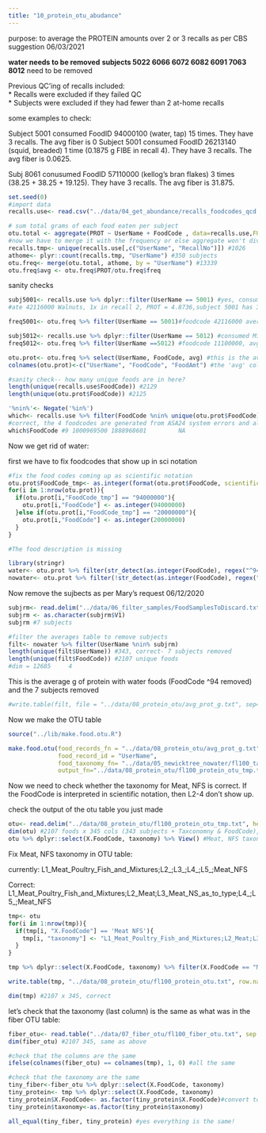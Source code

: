 ```yaml
---
title: "10_protein_otu_abudance"
---
```


purpose: to average the PROTEIN amounts over 2 or 3 recalls as per CBS suggestion 06/03/2021

**water needs to be removed**
**subjects 5022 6066 6072 6082 6091 7063 8012** need to be removed 

Previous QC'ing of recalls included:  
  * Recalls were excluded if they failed QC  
  * Subjects were excluded if they had fewer than 2 at-home recalls   

some examples to check:   

Subject 5001 consumed FoodID 94000100 (water, tap) 15 times. They have 3 recalls. The avg fiber is 0 
Subject 5001 consumed FoodID 26213140 (squid, breaded) 1 time (0.1875 g FIBE in recall 4). They have 3 recalls. The avg fiber is 0.0625. 

Subj 8061 conusumed FoodID 57110000 (kellog's bran flakes) 3 times (38.25 + 38.25 + 19.125). They have 3 recalls. The avg fiber is 31.875. 

```r
set.seed(0)
#import data 
recalls.use<- read.csv("../data/04_get_abundance/recalls_foodcodes_qcd.csv", header=T) #19373 x 111, correct n of rows. 
```


```r
# sum total grams of each food eaten per subject
otu.total <- aggregate(PROT ~ UserName + FoodCode , data=recalls.use,FUN="sum") #13339 x 3 can't use Food Description because that hasn't been uniquified yet (i.e. includes variations like W/OIL. That gets cleaned up in the next part)
#now we have to merge it with the frequency or else aggregate won't divide by the total n of recalls (since not all foods appear in every recall) 
recalls.tmp<- unique(recalls.use[,c("UserName", "RecallNo")]) #1026
athome<- plyr::count(recalls.tmp, "UserName") #350 subjects
otu.freq<- merge(otu.total, athome, by = "UserName") #13339
otu.freq$avg <- otu.freq$PROT/otu.freq$freq
```

sanity checks
```r
subj5001<- recalls.use %>% dplyr::filter(UserName == 5001) #yes, consumed 94000100 15 times 
#ate 42116000 Walnuts, 1x in recall 2, PROT = 4.8736,subject 5001 has 3 reccalls

freq5001<- otu.freq %>% filter(UserName == 5001)#foodcode 42116000 average is 4.8736/3 = 1.624533 correct

subj5012<- recalls.use %>% dplyr::filter(UserName == 5012) #consumed Milk, NFS 11100000 1x in recall 2, PROT == 0.39894; has 3 recalls; consumed 53220030_Cookie, fig bar 4x, total PROT = 1.184
freq5012<- otu.freq %>% filter(UserName ==5012) #foodcode 11100000, avg PROT = 0.13298; foodcode 53220030, avg PROT = 1.184 CORRECT
```


```r
otu.prot<- otu.freq %>% select(UserName, FoodCode, avg) #this is the average protein values for all foods and subj passing qc (i.e. including water and the 7 subjects mary asked to remove)
colnames(otu.prot)<-c("UserName", "FoodCode", "FoodAmt") #the 'avg' column needs to be named "FoodAmt" for the below function
```

```r
#sanity check-- how many unique foods are in here? 
length(unique(recalls.use$FoodCode)) #2129
length(unique(otu.prot$FoodCode)) #2125

'%nin%'<- Negate('%in%')
which<- recalls.use %>% filter(FoodCode %nin% unique(otu.prot$FoodCode)) %>% select(FoodCode, Food_Description) %>% unique()
#correct, the 4 foodcodes are generated from ASA24 system errors and all had NA values for nutrients etc. hooooray
which$FoodCode #9 1000969500 1888968601         NA
```

Now we get rid of water: 

first we have to fix foodcodes that show up in sci notation
```r
#fix the food codes coming up as scientific notation 
otu.prot$FoodCode_tmp<- as.integer(format(otu.prot$FoodCode, scientific = F))
for(i in 1:nrow(otu.prot)){
  if(otu.prot[i,"FoodCode_tmp"] == "94000000"){
    otu.prot[i,"FoodCode"] <- as.integer(94000000)
  }else if(otu.prot[i,"FoodCode_tmp"] == "20000000"){
    otu.prot[i,"FoodCode"] <- as.integer(20000000)
  }
}

#The food description is missing 
```

```r
library(stringr)
water<- otu.prot %>% filter(str_detect(as.integer(FoodCode), regex("^94"))) #415 subjects
nowater<- otu.prot %>% filter(!str_detect(as.integer(FoodCode), regex("^94"))) #12924 subjects, correct, 2122 unique foodcodes
```

Now remove the sujbects as per Mary's request 06/12/2020

```r
subjrm<- read.delim("../data/06_filter_samples/FoodSamplesToDiscard.txt", header=F, sep = "\t") #these are the subjects to remove
subjrm <- as.character(subjrm$V1)
subjrm #7 subjects 
```

```r
#filter the averages table to remove subjects 
filt<- nowater %>% filter(UserName %nin% subjrm)
length(unique(filt$UserName)) #343, correct- 7 subjects removed 
length(unique(filt$FoodCode)) #2107 unique foods 
#dim = 12685     4
```

This is the average g of protein with water foods (FoodCode ^94 removed) and the 7 subjects removed
```r
#write.table(filt, file = "../data/08_protein_otu/avg_prot_g.txt", sep="\t", row.names=F, quote=F)
```


Now we make the OTU table

```r
source("../lib/make.food.otu.R")

make.food.otu(food_records_fn = "../data/08_protein_otu/avg_prot_g.txt" ,
              food_record_id = "UserName", 
              food_taxonomy_fn= "../data/05_newicktree_nowater/fl100_taxonomy_nowater_for_otu.txt", #this uses the taxonomy for the food tree w/o water
              output_fn="../data/08_protein_otu/fl100_protein_otu_tmp.txt")

```

Now we need to check whether the taxonomy for Meat, NFS is correct. If the FoodCode is interpreted in scientific notation, then L2-4 don't show up. 

check the output of the otu table you just made 
```r
otu<- read.delim("../data/08_protein_otu/fl100_protein_otu_tmp.txt", header=T, sep = "\t", stringsAsFactors = F)
dim(otu) #2107 foods x 345 cols (343 subjects + Taxconomny & FoodCode), correct
otu %>% dplyr::select(X.FoodCode, taxonomy) %>% View() #Meat, NFS taxonomy is incorrect. 
```

Fix Meat, NFS taxonomy in OTU table: 

currently: 
L1_Meat_Poultry_Fish_and_Mixtures;L2_;L3_;L4_;L5_;Meat_NFS

Correct: 
L1_Meat_Poultry_Fish_and_Mixtures;L2_Meat;L3_Meat_NS_as_to_type;L4_;L5_;Meat_NFS

```r
tmp<- otu
for(i in 1:nrow(tmp)){
  if(tmp[i, "X.FoodCode"] == 'Meat NFS'){
    tmp[i, "taxonomy"] <- "L1_Meat_Poultry_Fish_and_Mixtures;L2_Meat;L3_Meat_NS_as_to_type;L4_;L5_;Meat_NFS"
  }
}

tmp %>% dplyr::select(X.FoodCode, taxonomy) %>% filter(X.FoodCode == "Meat NFS") %>% View() #looks good

write.table(tmp, "../data/08_protein_otu/fl100_protein_otu.txt", row.names = F, sep = "\t", quote=F)
```

```r
dim(tmp) #2107 x 345, correct 
```

let's check that the taxonomy (last column) is the same as what was in the fiber OTU table: 

```r
fiber_otu<- read.table("../data/07_fiber_otu/fl100_fiber_otu.txt", sep = "\t", header=T)
dim(fiber_otu) #2107 345, same as above

#check that the columns are the same
ifelse(colnames(fiber_otu) == colnames(tmp), 1, 0) #all the same

#check that the taxonomy are the same
tiny_fiber<-fiber_otu %>% dplyr::select(X.FoodCode, taxonomy)
tiny_protein<- tmp %>% dplyr::select(X.FoodCode, taxonomy)
tiny_protein$X.FoodCode<- as.factor(tiny_protein$X.FoodCode)#convert to factor because tiny_fiber is factor
tiny_protein$taxonomy<-as.factor(tiny_protein$taxonomy)

all_equal(tiny_fiber, tiny_protein) #yes everything is the same!
```

